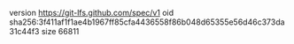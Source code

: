 version https://git-lfs.github.com/spec/v1
oid sha256:3f411af1f1ae4b1967ff85cfa4436558f86b048d65355e56d46c373da31c44f3
size 66811
